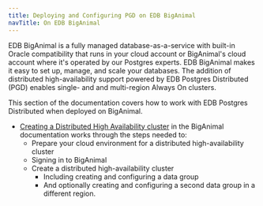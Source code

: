 ```yaml
---
title: Deploying and Configuring PGD on EDB BigAnimal
navTitle: On EDB BigAnimal
---
```


EDB BigAnimal is a fully managed database-as-a-service with built-in Oracle compatibility that runs in your cloud account or BigAnimal's cloud account where it's operated by our Postgres experts. EDB BigAnimal makes it easy to set up, manage, and scale your databases. The addition of distributed high-availability support powered by EDB Postgres Distributed (PGD) enables single- and and multi-region Always On clusters. 

 This section of the documentation covers how to work with EDB Postgres Distributed when deployed on BigAnimal. 

* [Creating a Distributed High Availability cluster](/biganimal/latest/getting_started/creating_a_cluster/creating_a_dha_cluster/) in the BigAnimal documentation works through the steps needed to:
  * Prepare your cloud environment for a distributed high-availability cluster
  * Signing in to BigAnimal
  * Create a distributed high-availability cluster
    * Including creating and configuring a data group
    * And optionally creating and configuring a second data group in a different region.


